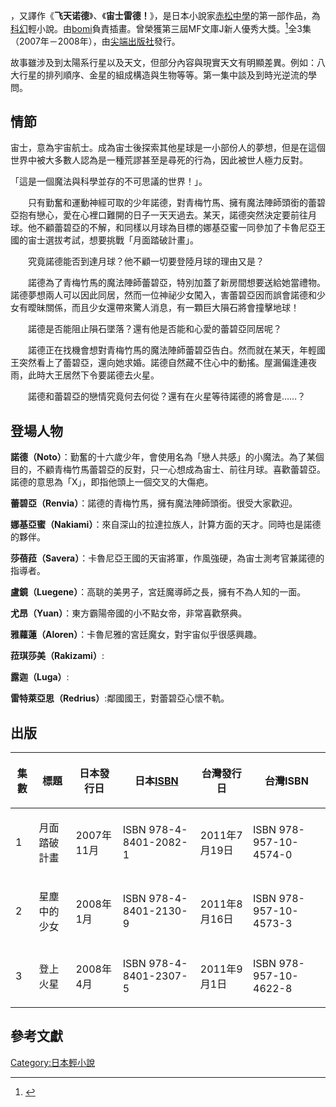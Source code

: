 {{fansite|time=2014-09-12T12:09:40+00:00}}
{{nihongo|《'''宙士諾德'''》|アストロノト}}，又譯作《'''飞天诺德'''》、《'''宙士雷德！'''》，是日本小說家[[赤松中學|赤松中學]]的第一部作品，為[[科幻|科幻]]輕小說。由[[bomi|bomi]]負責插畫。曾榮獲第三屆MF文庫J新人優秀大獎。<ref>{{cite web |url=http://comic.qq.com/a/20120914/000031.htm |title=存档副本 |accessdate=2014-09-09 |deadurl=yes |archiveurl=https://web.archive.org/web/20140910200207/http://comic.qq.com/a/20120914/000031.htm |archivedate=2014-09-10 }}</ref>全3集（2007年－2008年），由[[尖端出版社|尖端出版社]]發行。

故事雖涉及到太陽系行星以及天文，但部分內容與現實天文有明顯差異。例如：八大行星的排列順序、金星的組成構造與生物等等。第一集中談及到時光逆流的學問。

==情節==
宙士，意為宇宙航士。成為宙士後探索其他星球是一小部份人的夢想，但是在這個世界中被大多數人認為是一種荒謬甚至是尋死的行為，因此被世人極力反對。


「這是一個魔法與科學並存的不可思議的世界！」。 

　　只有勤奮和運動神經可取的少年諾德，對青梅竹馬、擁有魔法陣師頭銜的蕾碧亞抱有戀心，愛在心裡口難開的日子一天天過去。某天，諾德突然決定要前往月球。他不顧蕾碧亞的不解，和同樣以月球為目標的娜基亞蜜一同參加了卡魯尼亞王國的宙士選拔考試，想要挑戰「月面踏破計畫」。

　　究竟諾德能否到達月球？他不顧一切要登陸月球的理由又是？

　　諾德為了青梅竹馬的魔法陣師蕾碧亞，特別加蓋了新房間想要送給她當禮物。諾德夢想兩人可以因此同居，然而一位神祕少女闖入，害蕾碧亞因而誤會諾德和少女有曖昧關係，而且少女還帶來驚人消息，有一顆巨大隕石將會撞擊地球！

　　諾德是否能阻止隕石墜落？還有他是否能和心愛的蕾碧亞同居呢？

　　諾德正在找機會想對青梅竹馬的魔法陣師蕾碧亞告白。然而就在某天，年輕國王突然看上了蕾碧亞，還向她求婚。諾德自然藏不住心中的動搖。屋漏偏逢連夜雨，此時大王居然下令要諾德去火星。

　　諾德和蕾碧亞的戀情究竟何去何從？還有在火星等待諾德的將會是……？

== 登場人物 ==
'''諾德（Noto）'''：勤奮的十六歲少年，會使用名為「戀人共感」的小魔法。為了某個目的，不顧青梅竹馬蕾碧亞的反對，只一心想成為宙士、前往月球。喜歡蕾碧亞。諾德的意思為「X」，即指他頭上一個交叉的大傷疤。

'''蕾碧亞（Renvia）'''：諾德的青梅竹馬，擁有魔法陣師頭銜。很受大家歡迎。

'''娜基亞蜜（Nakiami）'''：來自深山的拉達拉族人，計算方面的天才。同時也是諾德的夥伴。

'''莎蓓菈（Savera）'''：卡魯尼亞王國的天宙將軍，作風強硬，為宙士測考官兼諾德的指導者。

'''盧鏡（Luegene）'''：高聎的美男子，宮廷魔導師之長，擁有不為人知的一面。

'''尤昂（Yuan）'''：東方霸陽帝國的小不點女帝，非常喜歡祭典。

'''雅蘿蓮（Aloren）'''：卡魯尼雅的宮廷魔女，對宇宙似乎很感興趣。

'''菈琪莎美（Rakizami）''':

'''露迦（Luga）''':

'''雷特萊亞思（Redrius）''':鄰國國王，對蕾碧亞心懷不軌。

==出版==
{| class="wikitable"
|-
! 集數 !! 標題 !! 日本發行日 !! 日本[[ISBN|ISBN]] !! 台灣發行日 !! 台灣ISBN

|-
| 1 || 月面踏破計畫 ||2007年11月 || ISBN 978-4-8401-2082-1 || 2011年7月19日 || ISBN 978-957-10-4574-0
|-
| 2 || 星塵中的少女 || 2008年1月 || ISBN 978-4-8401-2130-9 || 2011年8月16日 || ISBN 978-957-10-4573-3
|-
| 3 || 登上火星 || 2008年4月 || ISBN 978-4-8401-2307-5 || 2011年9月1日 || ISBN 978-957-10-4622-8
|}

==參考文獻==
{{reflist}}
{{DEFAULTSORT:Asutoronoto}}
[[Category:日本輕小說|Category:日本輕小說]]